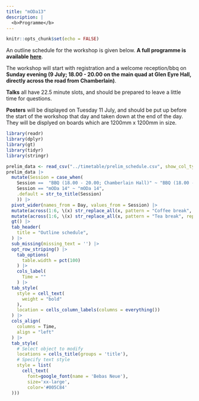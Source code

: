 ```yaml
---
title: "mODa13"
description: |
  <b>Programme</b>
---
```


```r
knitr::opts_chunk$set(echo = FALSE)
```

An outline schedule for the workshop is given below. **A full programme is available [here](static/programme.html)**.

The workshop will start with registration and a welcome reception/bbq on **Sunday evening (9 July; 18.00 - 20.00 on the main quad at Glen Eyre Hall, directly across the road from Chamberlain)**.

**Talks** all have 22.5 minute slots, and should be prepared to leave a little time for questions.

**Posters** will be displayed on Tuesday 11 July, and should be put up before the start of the workshop that day and taken down at the end of the day. They will be displyed on boards which are 1200mm x 1200mm in size.

```r
library(readr)
library(dplyr)
library(gt)
library(tidyr)
library(stringr)

prelim_data <- read_csv("../timetable/prelim_schedule.csv", show_col_types = FALSE)
prelim_data |> 
  mutate(Session = case_when(
    Session ==  "BBQ (18.00 - 20.00; Chamberlain Hall)" ~ "BBQ (18.00 - 20.00; Chamberlain Hall)",
    Session == "mODa 14" ~ "mODa 14",
    .default = str_to_title(Session)
    )) |>
  pivot_wider(names_from = Day, values_from = Session) |>
  mutate(across(1:6, \(x) str_replace_all(x, pattern = "Coffee break", replacement = "Coffee"))) |>
  mutate(across(1:6, \(x) str_replace_all(x, pattern = "Tea break", replacement = "Tea"))) |>
  gt() |>
  tab_header(
    title = "Outline schedule",
  ) |>
  sub_missing(missing_text = '') |>
  opt_row_striping() |>
    tab_options(
      table.width = pct(100)
    ) |>
    cols_label(
      Time = ""
    ) |>
  tab_style(
    style = cell_text(
      weight = "bold"
    ),
    location = cells_column_labels(columns = everything())
  ) |>
  cols_align(
    columns = Time,
    align = "left"
  ) |>
  tab_style(
    # Select object to modify
    locations = cells_title(groups = 'title'),
    # Specify text style
    style = list(
      cell_text(
        font=google_font(name = 'Bebas Neue'), 
        size='xx-large',
        color='#005C84'
  )))
```
